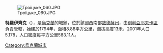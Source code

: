 [[Image:Троїцьке_060.JPG|right]]

'''特羅伊齊克'''（{{lang-uk|Троїцьке}}），是[[烏克蘭|烏克蘭]]的城鎮，位於該國西南部[[敖德薩州|敖德薩州]]，由[[別利亞耶夫卡區_(烏克蘭)|別利亞耶夫卡區]]負責管轄，始建於1794年，面積8.88平方公里，海拔高度13米，2001年人口5,178，人口密度每平方公里583.11人。

{{coord|46|32|21|N|30|0|55|E|scale:30000|display=title}}

{{Ukraine-geo-stub}}
[[Category:烏克蘭城市|Category:烏克蘭城市]]